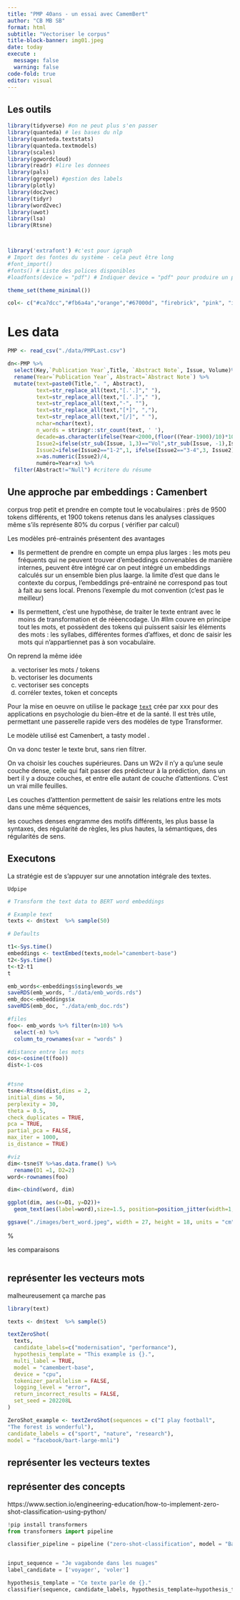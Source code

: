 ```yaml
---
title: "PMP 40ans - un essai avec CamemBert"
author: "CB MB SB"
format: html
subtitle: "Vectoriser le corpus" 
title-block-banner: img01.jpeg
date: today
execute : 
  message: false
  warning: false
code-fold: true
editor: visual
---
```


## Les outils

```r
library(tidyverse) #on ne peut plus s'en passer
library(quanteda) # les bases du nlp
library(quanteda.textstats)
library(quanteda.textmodels)
library(scales)
library(ggwordcloud)
library(readr) #lire les donnees
library(pals)
library(ggrepel) #gestion des labels
library(plotly)
library(doc2vec)
library(tidyr)
library(word2vec)
library(uwot)
library(lsa)
library(Rtsne)



library('extrafont') #c'est pour igraph
# Import des fontes du système - cela peut être long
#font_import()
#fonts() # Liste des polices disponibles
#loadfonts(device = "pdf") # Indiquer device = "pdf" pour produire un pdf 

theme_set(theme_minimal())

col<- c("#ca7dcc","#fb6a4a","orange","#67000d", "firebrick", "pink", "ivory3","skyblue")

```

# Les data

```r
PMP <- read_csv("./data/PMPLast.csv")

dn<-PMP %>% 
  select(Key,`Publication Year`,Title, `Abstract Note`, Issue, Volume)%>% 
  rename(Year=`Publication Year`, Abstract=`Abstract Note`) %>% 
  mutate(text=paste0(Title,". ", Abstract),
         text=str_replace_all(text,"[.'.]"," "),
         text=str_replace_all(text,"[.’.]"," "),
         text=str_replace_all(text,"-", ""),
         text=str_replace_all(text,"[*]", ","),
         text=str_replace_all(text,"[/]", " "),
         nchar=nchar(text),
         n_words = stringr::str_count(text, ' '),
         decade=as.character(ifelse(Year<2000,(floor((Year-1900)/10)*10)+1900,(floor((Year-2000)/10)*10)+2000)),
         Issue2=ifelse(str_sub(Issue, 1,3)=="Vol",str_sub(Issue, -1),Issue), 
         Issue2=ifelse(Issue2=="1-2",1, ifelse(Issue2=="3-4",3, Issue2)),
         x=as.numeric(Issue2)/4,
         numéro=Year+x) %>%  
  filter(Abstract!="Null") #critere du résume


```

## Une approche par embeddings : Camenbert

corpus trop petit et prendre en compte tout le vocabulaires : près de 9500 tokens différents, et 1900 tokens retenus dans les analyses classiques même s'ils représente 80% du corpus ( vérifier par calcul)

Les modèles pré-entrainés présentent des avantages

-   Ils permettent de prendre en compte un empa plus larges : les mots peu fréquents qui ne peuvent trouver d'embeddings convenables de manière internes, peuvent être intégré car on peut intégré un embeddings calculés sur un ensemble bien plus laarge. la limite d'est que dans le contexte du corpus, l'embeddings pré-entrainé ne correspond pas tout à fait au sens local. Prenons l'exemple du mot convention (c'est pas le meilleur)

-   Ils permettent, c'est une hypothèse, de traiter le texte entrant avec le moins de transformation et de réèencodage. Un #llm couvre en principe tout les mots, et possèdent des tokens qui puissent saisir les éléments des mots : les syllabes, différentes formes d'affixes, et donc de saisir les mots qui n'appartiennet pas à son vocabulaire.

On reprend la même idée

a)  vectoriser les mots / tokens
b)  vectoriser les documents
c)  vectoriser ses concepts
d)  corréler textes, token et concepts

Pour la mise en oeuvre on utilise le package [`text`](https://r-text.org/) crée par xxx pour des applications en psychologie du bien-être et de la santé. Il est très utile, permettant une passerelle rapide vers des modèles de type Transformer.

Le modèle utilisé est Camenbert, a tasty model .

On va donc tester le texte brut, sans rien filtrer.

On va choisir les couches supérieures. Dans un W2v il n'y a qu'une seule couche dense, celle qui fait passer des prédicteur à la prédiction, dans un bert il y a douze couches, et entre elle autant de couche d'attentions. C'est un vrai mille feuilles.

Les couches d'atttention permettent de saisir les relations entre les mots dans une même séquences,

les couches denses engramme des motifs différents, les plus basse la syntaxes, des régularité de règles, les plus hautes, la sémantiques, des régularités de sens.

## Executons

La stratégie est de s'appuyer sur une annotation intégrale des textes.

`Udpipe`

```r
# Transform the text data to BERT word embeddings

# Example text
texts <- dn$text  %>% sample(50)

# Defaults

t1<-Sys.time()
embeddings <- textEmbed(texts,model="camembert-base")
t2<-Sys.time()
t<-t2-t1
t

emb_words<-embeddings$singlewords_we
saveRDS(emb_words, "./data/emb_words.rds")
emb_doc<-embeddings$x
saveRDS(emb_doc, "./data/emb_doc.rds")

#files
foo<- emb_words %>% filter(n>10) %>% 
  select(-n) %>%
  column_to_rownames(var = "words" )

#distance entre les mots
cos<-cosine(t(foo))
dist<-1-cos


#tsne
tsne<-Rtsne(dist,dims = 2,
initial_dims = 50,
perplexity = 30,
theta = 0.5,
check_duplicates = TRUE,
pca = TRUE,
partial_pca = FALSE,
max_iter = 1000,
is_distance = TRUE)

#viz
dim<-tsne$Y %>%as.data.frame() %>%
  rename(D1 =1, D2=2)
word<-rownames(foo)

dim<-cbind(word, dim)

ggplot(dim, aes(x=D1, y=D2))+
  geom_text(aes(label=word),size=1.5, position=position_jitter(width=1,height=1))

ggsave("./images/bert_word.jpeg", width = 27, height = 18, units = "cm")

```

\%

les comparaisons

```r


```

## représenter les vecteurs mots

malheureusement ça marche pas

```r
library(text)

texts <- dn$text  %>% sample(5)

textZeroShot(
  texts,
  candidate_labels=c("modernisation", "performance"),
  hypothesis_template = "This example is {}.",
  multi_label = TRUE,
  model = "camembert-base",
  device = "cpu",
  tokenizer_parallelism = FALSE,
  logging_level = "error",
  return_incorrect_results = FALSE,
  set_seed = 202208L
)

ZeroShot_example <- textZeroShot(sequences = c("I play football",
"The forest is wonderful"),
candidate_labels = c("sport", "nature", "research"),
model = "facebook/bart-large-mnli") 

```

## représenter les vecteurs textes

## représenter des concepts

https://www.section.io/engineering-education/how-to-implement-zero-shot-classification-using-python/

```python
!pip install transformers
from transformers import pipeline

classifier_pipeline = pipeline ("zero-shot-classification", model = "BaptisteDoyen/camembert-base-xnli")


input_sequence = "Je vagabonde dans les nuages"
label_candidate = ['voyager', 'voler']

hypothesis_template = "Ce texte parle de {}."    
classifier(sequence, candidate_labels, hypothesis_template=hypothesis_template)     

```

